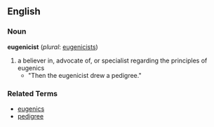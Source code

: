 ==English==

===Noun===
'''eugenicist''' (''plural'': [[eugenicists]])

#a believer in, advocate of, or specialist regarding the principles of eugenics
#*"Then the eugenicist drew a pedigree."

===Related Terms===

*[[eugenics]]
*[[pedigree]]
